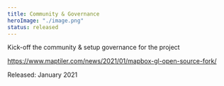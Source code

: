 ```yaml
---
title: Community & Governance
heroImage: "./image.png"
status: released
---
```


Kick-off the community & setup governance for the project

https://www.maptiler.com/news/2021/01/mapbox-gl-open-source-fork/

Released: January 2021
